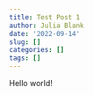 ```yaml
---
title: Test Post 1
author: Julia Blank
date: '2022-09-14'
slug: []
categories: []
tags: []
---
```



Hello world!
